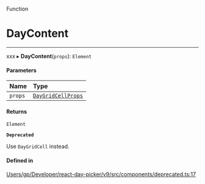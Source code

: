 <SectionTitle>Function</SectionTitle>

# DayContent

---

xxx
▸ **DayContent**(`props`): `Element`

#### Parameters

| Name | Type |
| :------ | :------ |
| `props` | [`DayGridCellProps`](/api/interfaces/DayGridCellProps.md) |

#### Returns

`Element`

**`Deprecated`**

Use `DayGridCell` instead.

#### Defined in

[Users/gp/Developer/react-day-picker/v9/src/components/deprecated.ts:17](https://github.com/gpbl/react-day-picker/blob/4d332a01b/src/components/deprecated.ts#L17)
